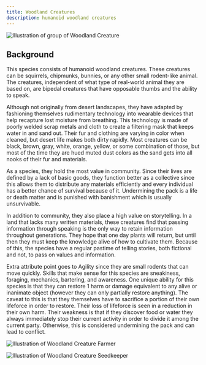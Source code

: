 ```yaml
---
title: Woodland Creatures
description: humanoid woodland creatures
---
```


![Illustration of group of Woodland Creature](../../../assets/woodland-creatures/woodland-creatures.jpg)

## Background
This species consists of humanoid woodland creatures. These creatures can be squirrels, chipmunks, bunnies, or any other small rodent-like animal. The creatures, independent of what type of real-world animal they are based on, are bipedal creatures that have opposable thumbs and the ability to speak.

Although not originally from desert landscapes, they have adapted by fashioning themselves rudimentary technology into wearable devices that help recapture lost moisture from breathing. This technology is made of poorly welded scrap metals and cloth to create a filtering mask that keeps water in and sand out. Their fur and clothing are varying in color when cleaned, but desert life makes both dirty rapidly. Most creatures can be black, brown, gray, white, orange, yellow, or some combination of those, but most of the time they are hued muted dust colors as the sand gets into all nooks of their fur and materials.

As a species, they hold the most value in community. Since their lives are defined by a lack of basic goods, they function better as a collective since this allows them to distribute any materials efficiently and every individual has a better chance of survival because of it. Undermining the pack is a life or death matter and is punished with banishment which is usually unsurvivable.

In addition to community, they also place a high value on storytelling. In a land that lacks many written materials, these creatures find that passing information through speaking is the only way to retain information throughout generations. They hope that one day plants will return, but until then they must keep the knowledge alive of how to cultivate them. Because of this, the species have a regular pastime of telling stories, both fictional and not, to pass on values and information.

Extra attribute point goes to Agility since they are small rodents that can move quickly. Skills that make sense for this species are sneakiness, foraging, mechanics, bartering, and awareness. One unique ability for this species is that they can restore 1 harm or damage equivalent to any alive or inanimate object (however they can only partially restore anything). The caveat to this is that they themselves have to sacrifice a portion of their own lifeforce in order to restore. Their loss of lifeforce is seen in a reduction in their own harm. Their weakness is that if they discover food or water they always immediately stop their current activity in order to divide it among the current party. Otherwise, this is considered undermining the pack and can lead to conflict.

![Illustration of Woodland Creature Farmer](../../../assets/woodland-creatures/woodland-farmer.jpg)

![Illustration of Woodland Creature Seedkeeper](../../../assets/woodland-creatures/woodland-seedkeeper.jpg)
